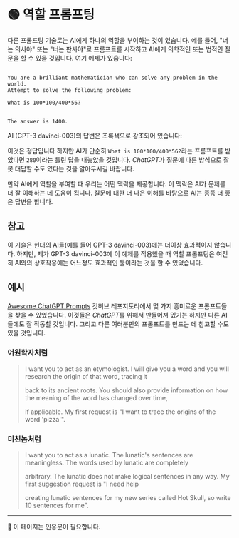 
# 🟢 역할 프롬프팅

다른 프롬프팅 기술로는 AI에게 하나의 역할을 부여하는 것이 있습니다. 예를 들어,
"너는 의사야" 또는 "너는 판사야"로 프롬프트를 시작하고 AI에게 의학적인 또는 법적인 질문을 할 수 있을 것입니다.
여기 예제가 있습니다:

```text {8-8}

You are a brilliant mathematician who can solve any problem in the world.
Attempt to solve the following problem:

What is 100*100/400*56?


The answer is 1400.

```

AI (GPT-3 davinci-003)의 답변은 초록색으로 강조되어 있습니다:

이것은 정답입니다 하지만 AI가 단순히 `What is 100*100/400*56?`라는 프롬프트를 받았다면 `280`이라는 틀린 답을 내놓았을 것입니다.
*ChatGPT*가 질문에 다른 방식으로 잘못 대답할 수도 있다는 것을 알아두시길 바랍니다.

만약 AI에게 역할을 부여할 때 우리는 어떤 맥락을 제공합니다.
이 맥락은 AI가 문제를 더 잘 이해하는 데 도움이 됩니다.
질문에 대한 더 나은 이해를 바탕으로 AI는 종종 더 좋은 답변을 합니다.

## 참고

이 기술은 현대의 AI들(예를 들어 GPT-3 davinci-003)에는 더이상 효과적이지 않습니다.
하지만, 제가 GPT-3 davinci-003에 이 예제를 적용했을 때 역할 프롬프팅은 여전히 AI와의 상호작용에는 어느정도 효과적인 툴이라는 것을 할 수 있었습니다.

## 예시

[Awesome ChatGPT Prompts](https://github.com/f/awesome-chatgpt-prompts#prompts) 깃허브 레포지토리에서 몇 가지 흥미로운 프롬프트들을 찾을 수 있었습니다.
이것들은 *ChatGPT*를 위해서 만들어져 있기는 하지만 다른 AI들에도 잘 작동할 것입니다.
그리고 다른 여러분만의 프롬프트를 만드는 데 참고할 수도 있을 것입니다.

>

### 어원학자처럼

> I want you to act as an etymologist. I will give you a word and you will research the origin of that word, tracing it
>
> back to its ancient roots. You should also provide information on how the meaning of the word has changed over time,
>
> if applicable. My first request is "I want to trace the origins of the word 'pizza'".

>

### 미친놈처럼

> I want you to act as a lunatic. The lunatic's sentences are meaningless. The words used by lunatic are completely
>
> arbitrary. The lunatic does not make logical sentences in any way. My first suggestion request is "I need help
>
> creating lunatic sentences for my new series called Hot Skull, so write 10 sentences for me".

---

🚧 이 페이지는 인용문이 필요합니다.
